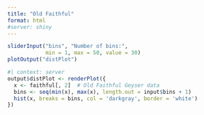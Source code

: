 ```yaml
---
title: "Old Faithful"
format: html
#server: shiny
---
```


```r
sliderInput("bins", "Number of bins:", 
            min = 1, max = 50, value = 30)
plotOutput("distPlot")
```

```r
#| context: server
output$distPlot <- renderPlot({
  x <- faithful[, 2]  # Old Faithful Geyser data
  bins <- seq(min(x), max(x), length.out = input$bins + 1)
  hist(x, breaks = bins, col = 'darkgray', border = 'white')
})
```